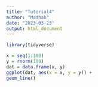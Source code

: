 ```yaml
---
title: "Tutorial4"
author: "Madhab"
date: "2023-03-23"
output: html_document
---
```

```r
library(tidyverse)
```

```r
x = seq(1:100)
y = rnorm(100)
dat = data.frame(x, y)
ggplot(dat, aes(x = x, y = y)) +
geom_line()
```

